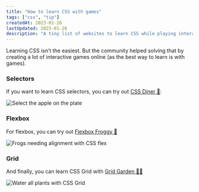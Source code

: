 ```yaml
---
title: "How to learn CSS with games"
tags: ["css", "tip"]
createdAt: 2023-01-26
lastUpdated: 2023-01-26
description: "A tiny list of websites to learn CSS while playing interactive games"
---
```


Learning CSS isn’t the easiest. But the community helped solving that by creating a lot of interactive games online (as the best way to learn is with games).

### Selectors

If you want to learn CSS selectors, you can try out [CSS Diner 🍱](https://flukeout.github.io/):

![Select the apple on the plate
](@assets/uj4ziz0im8b8z5rg6iy5.png)

### Flexbox

For flexbox, you can try out [Flexbox Froggy 🐸](https://flexboxfroggy.com/)

![Frogs needing alignment with CSS flex](@assets/633kujzp457cxv10g553.png)

### Grid

And finally, you can learn CSS Grid with [Grid Garden 🧑‍🌾](https://cssgridgarden.com/)

![Water all plants with CSS Grid](@assets/461qqw3byx7kbdyhcmzi.png)

